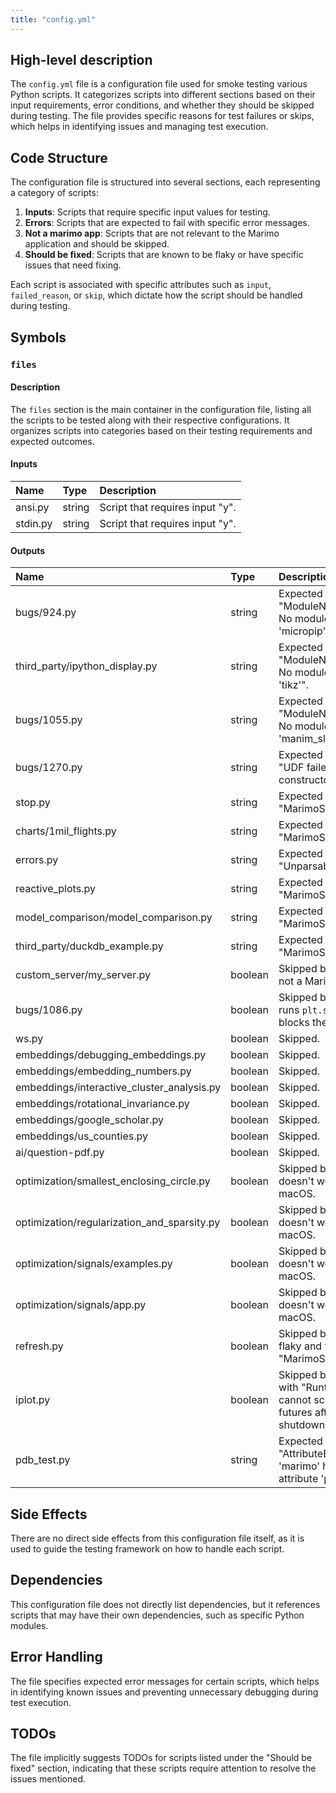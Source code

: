 ```yaml
---
title: "config.yml"
---
```


## High-level description

The `config.yml` file is a configuration file used for smoke testing various Python scripts. It categorizes scripts into different sections based on their input requirements, error conditions, and whether they should be skipped during testing. The file provides specific reasons for test failures or skips, which helps in identifying issues and managing test execution.

## Code Structure

The configuration file is structured into several sections, each representing a category of scripts:

1. **Inputs**: Scripts that require specific input values for testing.
2. **Errors**: Scripts that are expected to fail with specific error messages.
3. **Not a marimo app**: Scripts that are not relevant to the Marimo application and should be skipped.
4. **Should be fixed**: Scripts that are known to be flaky or have specific issues that need fixing.

Each script is associated with specific attributes such as `input`, `failed_reason`, or `skip`, which dictate how the script should be handled during testing.

## Symbols

### `files`
#### Description
The `files` section is the main container in the configuration file, listing all the scripts to be tested along with their respective configurations. It organizes scripts into categories based on their testing requirements and expected outcomes.

#### Inputs
| Name | Type | Description |
|:-----|:-----|:------------|
| ansi.py | string | Script that requires input "y". |
| stdin.py | string | Script that requires input "y". |

#### Outputs
| Name | Type | Description |
|:-----|:-----|:------------|
| bugs/924.py | string | Expected to fail with "ModuleNotFoundError: No module named 'micropip'". |
| third_party/ipython_display.py | string | Expected to fail with "ModuleNotFoundError: No module named 'tikz'". |
| bugs/1055.py | string | Expected to fail with "ModuleNotFoundError: No module named 'manim_slides'". |
| bugs/1270.py | string | Expected to fail with "UDF failed: DataFrame constructor". |
| stop.py | string | Expected to fail with "MarimoStopError". |
| charts/1mil_flights.py | string | Expected to fail with "MarimoStopError". |
| errors.py | string | Expected to fail with "UnparsableError". |
| reactive_plots.py | string | Expected to fail with "MarimoStopError". |
| model_comparison/model_comparison.py | string | Expected to fail with "MarimoStopError". |
| third_party/duckdb_example.py | string | Expected to fail with "MarimoStopError". |
| custom_server/my_server.py | boolean | Skipped because it is not a Marimo app. |
| bugs/1086.py | boolean | Skipped because it runs `plt.show()` which blocks the test. |
| ws.py | boolean | Skipped. |
| embeddings/debugging_embeddings.py | boolean | Skipped. |
| embeddings/embedding_numbers.py | boolean | Skipped. |
| embeddings/interactive_cluster_analysis.py | boolean | Skipped. |
| embeddings/rotational_invariance.py | boolean | Skipped. |
| embeddings/google_scholar.py | boolean | Skipped. |
| embeddings/us_counties.py | boolean | Skipped. |
| ai/question-pdf.py | boolean | Skipped. |
| optimization/smallest_enclosing_circle.py | boolean | Skipped because it doesn't work on macOS. |
| optimization/regularization_and_sparsity.py | boolean | Skipped because it doesn't work on macOS. |
| optimization/signals/examples.py | boolean | Skipped because it doesn't work on macOS. |
| optimization/signals/app.py | boolean | Skipped because it doesn't work on macOS. |
| refresh.py | boolean | Skipped because it is flaky and fails with "MarimoStopError". |
| iplot.py | boolean | Skipped because it fails with "RuntimeError: cannot schedule new futures after interpreter shutdown". |
| pdb_test.py | string | Expected to fail with "AttributeError: module 'marimo' has no attribute 'pdb'". |

## Side Effects

There are no direct side effects from this configuration file itself, as it is used to guide the testing framework on how to handle each script.

## Dependencies

This configuration file does not directly list dependencies, but it references scripts that may have their own dependencies, such as specific Python modules.

## Error Handling

The file specifies expected error messages for certain scripts, which helps in identifying known issues and preventing unnecessary debugging during test execution.

## TODOs

The file implicitly suggests TODOs for scripts listed under the "Should be fixed" section, indicating that these scripts require attention to resolve the issues mentioned.